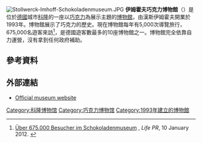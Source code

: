 [[File:Stollwerck-Imhoff-Schokoladenmuseum.JPG|thumb]]
'''伊姆霍夫巧克力博物館'''（{{lang-de|Imhoff-Schokoladenmuseum}}）是位於[[德國|德國]]城市[[科隆|科隆]]的一座以[[巧克力|巧克力]]為展示主題的[[博物館|博物館]]，由漢斯伊姆霍夫開業於1993年。博物館展示了巧克力的歷史。現在博物館每年有5,000次導覽旅行，675,000名遊客來訪<ref name="lifePR_20120110">[http://www.lifepr.de/pressemitteilung/schokoladenmuseum-koeln-gmbh/Ueber-675000-Besucher-im-Schokoladenmuseum/boxid/279900 Über 675.000 Besucher im Schokoladenmuseum] {{Wayback|url=http://www.lifepr.de/pressemitteilung/schokoladenmuseum-koeln-gmbh/Ueber-675000-Besucher-im-Schokoladenmuseum/boxid/279900 |date=20160304044549 }}, ''Life PR'', 10 January 2012. {{de icon}}</ref>，是德國遊客數最多的10座博物館之一。博物館完全依靠自力運營，沒有拿到任何政府補助。

==參考資料==
{{Reflist}}

== 外部連結 ==
{{Commons|Imhoff-Schokoladenmuseum}}
* [https://web.archive.org/web/20120806203416/http://www.schokoladenmuseum.de/ Official museum website] {{de icon}}

{{Coord|50|55|55.93|N|6|57|51.38|E|region:DE-NW_type:landmark|display=title}}

[[Category:科隆博物馆|Category:科隆博物馆]]
[[Category:巧克力博物馆|Category:巧克力博物馆]]
[[Category:1993年建立的博物館|Category:1993年建立的博物館]]